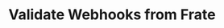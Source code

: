---
title: 'Validate Webhooks from Frate'
description: 'Learn how to verify webhook signatures to ensure they come from Frate'
--- 
